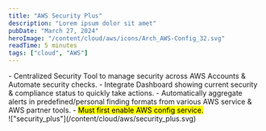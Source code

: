 ```yaml
---
title: "AWS Security Plus"
description: "Lorem ipsum dolor sit amet"
pubDate: "March 27, 2024"
heroImage: "/content/cloud/aws/icons/Arch_AWS-Config_32.svg"
readTime: 5 minutes
tags: ["cloud", "AWS"]
---
```



<Section link="introduction" title="Introduction" />
- Centralized Security Tool to manage security across AWS Accounts & Automate security checks.
- Integrate Dashboard showing current security & compliance status to quickly take actions.
- Automatically aggregate alerts in predefined/personal finding formats from various AWS service & AWS partner tools.
- <mark>  Must first enable AWS config service. </mark>

<br />
!["security_plus"](/content/cloud/aws/security_plus.svg)
<br />